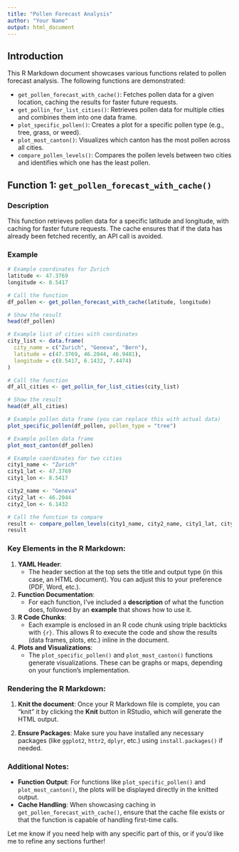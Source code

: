 ```yaml
---
title: "Pollen Forecast Analysis"
author: "Your Name"
output: html_document
---
```


## Introduction

This R Markdown document showcases various functions related to pollen forecast analysis. The following functions are demonstrated:

- `get_pollen_forecast_with_cache()`: Fetches pollen data for a given location, caching the results for faster future requests.
- `get_pollin_for_list_cities()`: Retrieves pollen data for multiple cities and combines them into one data frame.
- `plot_specific_pollen()`: Creates a plot for a specific pollen type (e.g., tree, grass, or weed).
- `plot_most_canton()`: Visualizes which canton has the most pollen across all cities.
- `compare_pollen_levels()`: Compares the pollen levels between two cities and identifies which one has the least pollen.

## Function 1: `get_pollen_forecast_with_cache()`

### Description

This function retrieves pollen data for a specific latitude and longitude, with caching for faster future requests. The cache ensures that if the data has already been fetched recently, an API call is avoided.

### Example

```r
# Example coordinates for Zurich
latitude <- 47.3769
longitude <- 8.5417

# Call the function
df_pollen <- get_pollen_forecast_with_cache(latitude, longitude)

# Show the result
head(df_pollen)
```

```r
# Example list of cities with coordinates
city_list <- data.frame(
  city_name = c("Zurich", "Geneva", "Bern"),
  latitude = c(47.3769, 46.2044, 46.9481),
  longitude = c(8.5417, 6.1432, 7.4474)
)

# Call the function
df_all_cities <- get_pollin_for_list_cities(city_list)

# Show the result
head(df_all_cities)
```

```r
# Example pollen data frame (you can replace this with actual data)
plot_specific_pollen(df_pollen, pollen_type = "tree")
```

```r
# Example pollen data frame
plot_most_canton(df_pollen)
```

```r
# Example coordinates for two cities
city1_name <- "Zurich"
city1_lat <- 47.3769
city1_lon <- 8.5417

city2_name <- "Geneva"
city2_lat <- 46.2044
city2_lon <- 6.1432

# Call the function to compare
result <- compare_pollen_levels(city1_name, city2_name, city1_lat, city1_lon, city2_lat, city2_lon)
result
```


### Key Elements in the R Markdown:
1. **YAML Header**:
   - The header section at the top sets the title and output type (in this case, an HTML document). You can adjust this to your preference (PDF, Word, etc.).
   
2. **Function Documentation**:
   - For each function, I’ve included a **description** of what the function does, followed by an **example** that shows how to use it.
   
3. **R Code Chunks**:
   - Each example is enclosed in an R code chunk using triple backticks with `{r}`. This allows R to execute the code and show the results (data frames, plots, etc.) inline in the document.

4. **Plots and Visualizations**:
   - The `plot_specific_pollen()` and `plot_most_canton()` functions generate visualizations. These can be graphs or maps, depending on your function's implementation.

### Rendering the R Markdown:
1. **Knit the document**: Once your R Markdown file is complete, you can "knit" it by clicking the **Knit** button in RStudio, which will generate the HTML output.
   
2. **Ensure Packages**: Make sure you have installed any necessary packages (like `ggplot2`, `httr2`, `dplyr`, etc.) using `install.packages()` if needed.

### Additional Notes:
- **Function Output**: For functions like `plot_specific_pollen()` and `plot_most_canton()`, the plots will be displayed directly in the knitted output.
- **Cache Handling**: When showcasing caching in `get_pollen_forecast_with_cache()`, ensure that the cache file exists or that the function is capable of handling first-time calls.

Let me know if you need help with any specific part of this, or if you'd like me to refine any sections further!
